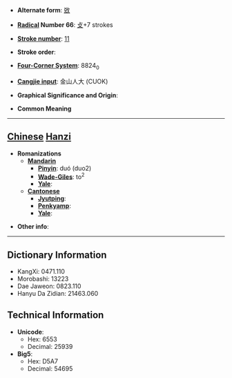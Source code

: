 * '''Alternate form''': [[敚]]

* '''[[Wiktionary:Chinese radical index| Radical]] Number 66''': [[Wiktionary:Chinese radical index 攴|攴]]+7 strokes

* '''[[Wiktionary:Chinese total strokes index|Stroke number]]''': [[Wiktionary:Chinese total strokes index 11|11]]

* '''Stroke order''': 

* '''[[Wiktionary:Chinese four corner index|Four-Corner System]]''': 8824<sub>0</sub>

* '''[[Wiktionary:Chinese Cangjie index|Cangjie input]]''': 金山人大 (CUOK)

* '''Graphical Significance and Origin''': 

* '''Common Meaning'''

----

== [[Chinese]] [[Hanzi]] ==

* '''Romanizations'''
** '''[[Mandarin]]'''
*** '''[[Pinyin]]''': duó (duo2)
*** '''[[Wade-Giles]]''': to<sup>2</sup>
*** '''[[Yale]]''': 
** '''[[Cantonese]]'''
*** '''[[Jyutping]]''':
*** '''[[Penkyamp]]''': 
*** '''[[Yale]]''': 

* '''Other info''': 

----

== Dictionary Information ==

* KangXi: 0471.110
* Morobashi: 13223
* Dae Jaweon: 0823.110
* Hanyu Da Zidian: 21463.060

== Technical Information ==

* '''Unicode''':
** Hex: 6553
** Decimal: 25939
* '''Big5''':
** Hex: D5A7
** Decimal: 54695